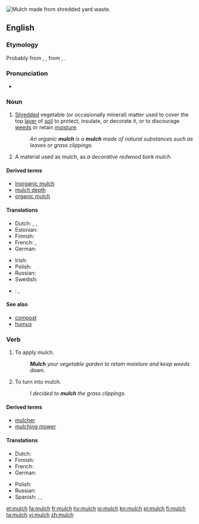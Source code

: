 {{wikipedia}}
[[Image:Mulch shredded yard waste.JPG|thumb|right|Mulch made from shredded yard waste.]]
{{also|Mulch}}
==English==

===Etymology===
Probably from {{etyl|enm|en}} {{term|melsche|lang=enm}}, {{term|molsh||soft|lang=enm}}, from {{etyl|ang|en}} {{term|melsc|lang=ang}}, {{term|milisc||mellow, mild|lang=ang}}.

===Pronunciation===
* {{IPA|/mʌltʃ/}}

===Noun===
{{en-noun|~|es}}

# {{context|uncountable|agriculture|lang=en}} [[shred|Shredded]] vegetable (or occasionally mineral) matter used to cover the top [[layer]] of [[soil]] to protect, insulate, or decorate it, or to discourage [[weed]]s or retain [[moisture]].
#: ''An organic '''mulch''' is a '''mulch''' made of natural substances such as leaves or grass clippings.''
# {{context|countable|agriculture|lang=en}} A material used as mulch, as ''a decorative redwood bark mulch.''

====Derived terms====
* [[inorganic mulch]]
* [[mulch depth]]
* [[organic mulch]]

====Translations====
{{trans-top|shredded matter for covering the soil}}
* Dutch: {{t|nl|mulch}}, {{t|nl|muls}}, {{t|nl|bodembedekking}}
* Estonian: {{t|et|multš}}
* Finnish: {{t|fi|lehtikate}}
* French: {{t+|fr|paillage|f}}, {{t+|fr|paillis|m}}
* German: {{t+|de|Mulch|m}}
{{trans-mid}}
* Irish: {{t|ga|móta|m}}
* Polish: {{t+|pl|mulcz|m}}
* Russian: {{t+|ru|му́льча|f|sc=Cyrl}}
* Swedish: {{t|sv|komposttäckning}}
{{trans-bottom}}

{{checktrans-top}}
{{trans-mid}}
* {{ttbc|es}}: {{t+|es|capote|m}}, {{t|es|mantillo|m}}
{{trans-bottom}}

====See also====
* [[compost]]
* [[humus]]

===Verb===
{{en-verb|mulch|es}}

# {{context|agriculture|lang=en}} To apply mulch.
#: '''''Mulch''' your vegetable garden to retain moisture and keep weeds down.''
# {{context|agriculture|lang=en}} To turn into mulch.
#: ''I decided to '''mulch''' the grass clippings.''

====Derived terms====
* [[mulcher]]
* [[mulching mower]]

====Translations====
{{trans-top|to apply mulch}}
* Dutch: {{t|nl|mulchen}}
* Finnish: {{t|fi|peittää lehtikatteella}}
* French: {{t+|fr|pailler}}
* German: {{t|de|mulchen}}
{{trans-mid}}
* Polish: {{t+|pl|mulczować}}
* Russian: {{t+|ru|мульчи́ровать|impf|pf|tr=mulʹčírovatʹ|sc=Cyrl}}
* Spanish: {{t|es|[[cubrir]] [[con]] [[capote]]}}, {{t|es|[[cubrir]] [[con]] [[manitllo]]}}, {{t+|es|abonar}}
{{trans-bottom}}

[[et:mulch]]
[[fa:mulch]]
[[fr:mulch]]
[[hy:mulch]]
[[io:mulch]]
[[kn:mulch]]
[[pl:mulch]]
[[fi:mulch]]
[[ta:mulch]]
[[vi:mulch]]
[[zh:mulch]]